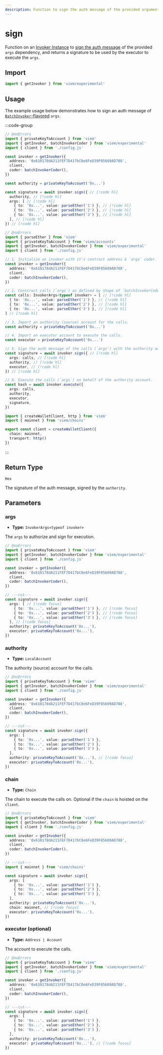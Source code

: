 ```yaml
---
description: Function to sign the auth message of the provided arguments.
---
```


# sign

Function on an [Invoker Instance](/experimental/eip3074/getInvoker) to [sign the auth message](/experimental/eip3074/signAuthMessage) of the provided `args` dependency, and returns a signature to be used by the executor to execute the `args`.

## Import

```ts twoslash
import { getInvoker } from 'viem/experimental'
```

## Usage

The example usage below demonstrates how to sign an auth message of [`BatchInvoker`-flavored](https://github.com/anton-rs/3074-invokers/blob/main/src/BatchInvoker.sol) `args`.

:::code-group

```ts twoslash [example.ts] 
// @noErrors
import { privateKeyToAccount } from 'viem'
import { getInvoker, batchInvokerCoder } from 'viem/experimental'
import { client } from './config.js'

const invoker = getInvoker({ 
  address: '0x610178dA211FEF7D417bC0e6FeD39F05609AD788', 
  client, 
  coder: batchInvokerCoder(), 
}) 

const authority = privateKeyToAccount('0x...')

const signature = await invoker.sign({ // [!code hl]
  authority, // [!code hl]
  args: [ // [!code hl]
    { to: '0x...', value: parseEther('1') }, // [!code hl] 
    { to: '0x...', value: parseEther('2') }, // [!code hl]
    { to: '0x...', value: parseEther('3') }, // [!code hl]
  ], // [!code hl]
}) // [!code hl]
```

```ts twoslash [example.ts (Full)] 
// @noErrors
import { parseEther } from 'viem'
import { privateKeyToAccount } from 'viem/accounts'
import { getInvoker, batchInvokerCoder } from 'viem/experimental'
import { client } from './config.js'

// 1. Initialize an invoker with it's contract address & `args` coder. 
const invoker = getInvoker({ 
  address: '0x610178dA211FEF7D417bC0e6FeD39F05609AD788', 
  client, 
  coder: batchInvokerCoder(), 
}) 

// 2. Construct calls (`args`) as defined by shape of `batchInvokerCoder`. // [!code hl]
const calls: InvokerArgs<typeof invoker> = [ // [!code hl]
  { to: '0x...', value: parseEther('1') }, // [!code hl]
  { to: '0x...', value: parseEther('2') }, // [!code hl]
  { to: '0x...', value: parseEther('3') }, // [!code hl]
] // [!code hl]

// 3. Import an authority (source) account for the calls.
const authority = privateKeyToAccount('0x...')

// 4. Import an executor account to execute the calls.
const executor = privateKeyToAccount('0x...')

// 5. Sign the auth message of the calls (`args`) with the authority account. // [!code hl]
const signature = await invoker.sign({ // [!code hl]
  args: calls, // [!code hl]
  authority, // [!code hl]
  executor, // [!code hl]
}) // [!code hl]

// 6. Execute the calls (`args`) on behalf of the authority account.
const hash = await invoker.execute({
  args: calls,
  authority,
  executor,
  signature,
})
```

```ts twoslash [config.ts] filename="config.ts"
import { createWalletClient, http } from 'viem'
import { mainnet } from 'viem/chains'

export const client = createWalletClient({
  chain: mainnet,
  transport: http()
})
```

:::

## Return Type

`Hex`

The signature of the auth message, signed by the `authority`.

## Parameters

### args

- **Type:** `InvokerArgs<typeof invoker>`

The `args` to authorize and sign for execution.

```ts twoslash
// @noErrors
import { privateKeyToAccount } from 'viem'
import { getInvoker, batchInvokerCoder } from 'viem/experimental'
import { client } from './config.js'

const invoker = getInvoker({ 
  address: '0x610178dA211FEF7D417bC0e6FeD39F05609AD788', 
  client, 
  coder: batchInvokerCoder(), 
}) 

// ---cut---
const signature = await invoker.sign({
  args: [ // [!code focus]
    { to: '0x...', value: parseEther('1') }, // [!code focus]
    { to: '0x...', value: parseEther('2') }, // [!code focus]
    { to: '0x...', value: parseEther('3') }, // [!code focus]
  ], // [!code focus]
  authority: privateKeyToAccount('0x...'),
  executor: privateKeyToAccount('0x...'),
})
```

### authority

- **Type:** `LocalAccount`

The authority (source) account for the calls.

```ts twoslash
// @noErrors
import { privateKeyToAccount } from 'viem'
import { getInvoker, batchInvokerCoder } from 'viem/experimental'
import { client } from './config.js'

const invoker = getInvoker({ 
  address: '0x610178dA211FEF7D417bC0e6FeD39F05609AD788', 
  client, 
  coder: batchInvokerCoder(), 
}) 

// ---cut---
const signature = await invoker.sign({
  args: [
    { to: '0x...', value: parseEther('1') },
    { to: '0x...', value: parseEther('2') },
    { to: '0x...', value: parseEther('3') },
  ],
  authority: privateKeyToAccount('0x...'), // [!code focus]
  executor: privateKeyToAccount('0x...'),
})
```

### chain

- **Type:** `Chain`

The chain to execute the calls on. Optional if the `chain` is hoisted on the `client`.

```ts twoslash
// @noErrors
import { privateKeyToAccount } from 'viem'
import { getInvoker, batchInvokerCoder } from 'viem/experimental'
import { client } from './config.js'

const invoker = getInvoker({ 
  address: '0x610178dA211FEF7D417bC0e6FeD39F05609AD788', 
  client, 
  coder: batchInvokerCoder(), 
}) 

// ---cut---
import { mainnet } from 'viem/chains'

const signature = await invoker.sign({
  args: [
    { to: '0x...', value: parseEther('1') },
    { to: '0x...', value: parseEther('2') },
    { to: '0x...', value: parseEther('3') },
  ],
  authority: privateKeyToAccount('0x...'),
  chain: mainnet, // [!code focus]
  executor: privateKeyToAccount('0x...'),
})
```

### executor (optional)

- **Type:** `Address | Account`

The account to execute the calls.

```ts twoslash
// @noErrors
import { privateKeyToAccount } from 'viem'
import { getInvoker, batchInvokerCoder } from 'viem/experimental'
import { client } from './config.js'

const invoker = getInvoker({ 
  address: '0x610178dA211FEF7D417bC0e6FeD39F05609AD788', 
  client, 
  coder: batchInvokerCoder(), 
}) 

// ---cut---
const signature = await invoker.sign({
  args: [
    { to: '0x...', value: parseEther('1') },
    { to: '0x...', value: parseEther('2') },
    { to: '0x...', value: parseEther('3') },
  ],
  authority: privateKeyToAccount('0x...'),
  executor: privateKeyToAccount('0x...'), // [!code focus]
})
```
